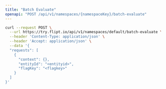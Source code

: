 ```yaml
---
title: "Batch Evaluate"
openapi: "POST /api/v1/namespaces/{namespaceKey}/batch-evaluate"
---
```


<RequestExample>

```bash
curl --request POST \
  --url https://try.flipt.io/api/v1/namespaces/default/batch-evaluate \
  --header 'Content-Type: application/json' \
  --header 'Accept: application/json' \
  --data '{
  "requests": [
    {
      "context": {},
      "entityId": "<entityid>",
      "flagKey": "<flagkey>"
    }
  ]
}'
```

</RequestExample>
